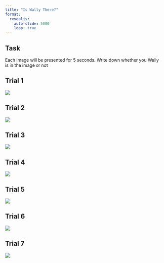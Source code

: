 ```yaml
---
title: "Is Wally There?"
format: 
  revealjs: 
    auto-slide: 5000
    loop: true
---
```


## Task

Each image will be presented for 5 seconds. Write down whether you Wally is in the image or not

## Trial 1
![](wally_easy.jpg)

## Trial 2
![](where_is_wally_no_1.jpg)

## Trial 3
![](where_is_wally_easy_2.jpeg)

## Trial 4
![](where_is_wally_hard_1.jpg)

## Trial 5
![](where_is_wally_no_2.jpg)

## Trial 6
![](where_is_wally_no_3.jpg)

## Trial 7
![](where_is_wally_medium.png)
